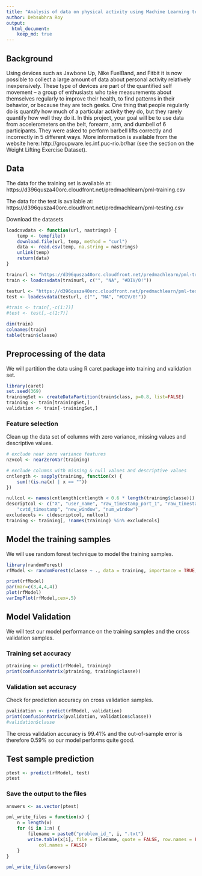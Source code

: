 ```yaml
---
title: "Analysis of data on physical activity using Machine Learning techniques."
author: Debsubhra Roy
output:
  html_document:
    keep_md: true
---
```

   
## Background
Using devices such as Jawbone Up, Nike FuelBand, and Fitbit it is now possible to collect a large amount of data about personal activity relatively inexpensively. These type of devices are part of the quantified self movement – a group of enthusiasts who take measurements about themselves regularly to improve their health, to find patterns in their behavior, or because they are tech geeks. One thing that people regularly do is quantify how much of a particular activity they do, but they rarely quantify how well they do it. In this project, your goal will be to use data from accelerometers on the belt, forearm, arm, and dumbell of 6 participants. They were asked to perform barbell lifts correctly and incorrectly in 5 different ways. More information is available from the website here: 
http://groupware.les.inf.puc-rio.br/har (see the section on the Weight Lifting Exercise Dataset). 


## Data

The data for the training set is available at: https://d396qusza40orc.cloudfront.net/predmachlearn/pml-training.csv   
   
The data for the test is available at: https://d396qusza40orc.cloudfront.net/predmachlearn/pml-testing.csv   
   
Download the datasets
```r
loadcsvdata <- function(url, nastrings) {
    temp <- tempfile()
    download.file(url, temp, method = "curl")
    data <- read.csv(temp, na.string = nastrings)
    unlink(temp)
    return(data)
}

trainurl <- "https://d396qusza40orc.cloudfront.net/predmachlearn/pml-training.csv"
train <- loadcsvdata(trainurl, c("", "NA", "#DIV/0!"))

testurl <- "https://d396qusza40orc.cloudfront.net/predmachlearn/pml-testing.csv"
test <- loadcsvdata(testurl, c("", "NA", "#DIV/0!"))

#train <- train[,-c(1:7)]
#test <- test[,-c(1:7)]

dim(train)
colnames(train)
table(train$classe)
```

## Preprocessing of the data
   
We will partition the data using R caret package into training and validation set.
```r
library(caret)
set.seed(369)
trainingSet <- createDataPartition(train$class, p=0.8, list=FALSE)
training <- train[trainingSet,]
validation <- train[-trainingSet,]
```

### Feature selection
   
Clean up the data set of columns with zero variance, missing values and descriptive values.
```r
# exclude near zero variance features
nzvcol <- nearZeroVar(training)

# exclude columns with missing & null values and descriptive values
cntlength <- sapply(training, function(x) {
    sum(!(is.na(x) | x == ""))
})

nullcol <- names(cntlength[cntlength < 0.6 * length(training$classe)])
descriptcol <- c("X", "user_name", "raw_timestamp_part_1", "raw_timestamp_part_2", 
    "cvtd_timestamp", "new_window", "num_window")
excludecols <- c(descriptcol, nullcol)
training <- training[, !names(training) %in% excludecols]
```
    
## Model the training samples

We will use random forest technique to model the training samples.
```r
library(randomForest)
rfModel <- randomForest(classe ~ ., data = training, importance = TRUE, ntrees = 300)

print(rfModel)
par(mar=c(3,4,4,4))                               
plot(rfModel)  
varImpPlot(rfModel,cex=.5)
```

## Model Validation
   
We will test our model performance on the training samples and the cross validation samples.

### Training set accuracy

```r
ptraining <- predict(rfModel, training)
print(confusionMatrix(ptraining, training$classe))
```
   
### Validation set accuracy
   
Check for prediction accuracy on cross validation samples.
```r
pvalidation <- predict(rfModel, validation)
print(confusionMatrix(pvalidation, validation$classe))
#validation$classe
```

The cross validation accuracy is 99.41% and the out-of-sample error is therefore 0.59% so our model performs quite good.

## Test sample prediction
   
```r
ptest <- predict(rfModel, test)
ptest
```

### Save the output to the files
   
```r
answers <- as.vector(ptest)

pml_write_files = function(x) {
    n = length(x)
    for (i in 1:n) {
        filename = paste0("problem_id_", i, ".txt")
        write.table(x[i], file = filename, quote = FALSE, row.names = FALSE, 
            col.names = FALSE)
    }
}

pml_write_files(answers)
```
